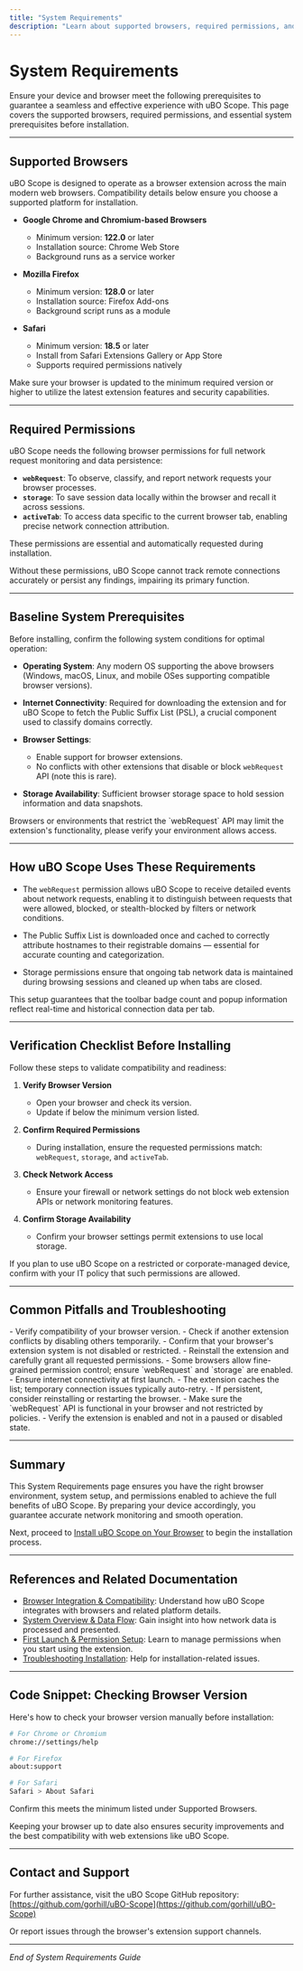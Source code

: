 ```yaml
---
title: "System Requirements"
description: "Learn about supported browsers, required permissions, and baseline system prerequisites for a smooth uBO Scope experience. Ensures your device and browser are ready for the extension before you proceed."
---
```


# System Requirements

Ensure your device and browser meet the following prerequisites to guarantee a seamless and effective experience with uBO Scope. This page covers the supported browsers, required permissions, and essential system prerequisites before installation.

---

## Supported Browsers

uBO Scope is designed to operate as a browser extension across the main modern web browsers. Compatibility details below ensure you choose a supported platform for installation.

- **Google Chrome and Chromium-based Browsers**
  - Minimum version: **122.0** or later
  - Installation source: Chrome Web Store
  - Background runs as a service worker

- **Mozilla Firefox**
  - Minimum version: **128.0** or later
  - Installation source: Firefox Add-ons
  - Background script runs as a module

- **Safari**
  - Minimum version: **18.5** or later
  - Install from Safari Extensions Gallery or App Store
  - Supports required permissions natively


<Tip>
Make sure your browser is updated to the minimum required version or higher to utilize the latest extension features and security capabilities.
</Tip>

---

## Required Permissions

uBO Scope needs the following browser permissions for full network request monitoring and data persistence:

- **`webRequest`**: To observe, classify, and report network requests your browser processes.
- **`storage`**: To save session data locally within the browser and recall it across sessions.
- **`activeTab`**: To access data specific to the current browser tab, enabling precise network connection attribution.

These permissions are essential and automatically requested during installation.

<Note>
Without these permissions, uBO Scope cannot track remote connections accurately or persist any findings, impairing its primary function.
</Note>

---

## Baseline System Prerequisites

Before installing, confirm the following system conditions for optimal operation:

- **Operating System**: Any modern OS supporting the above browsers (Windows, macOS, Linux, and mobile OSes supporting compatible browser versions).

- **Internet Connectivity**: Required for downloading the extension and for uBO Scope to fetch the Public Suffix List (PSL), a crucial component used to classify domains correctly.

- **Browser Settings**:
  - Enable support for browser extensions.
  - No conflicts with other extensions that disable or block `webRequest` API (note this is rare).

- **Storage Availability**: Sufficient browser storage space to hold session information and data snapshots.

<Warning>
Browsers or environments that restrict the `webRequest` API may limit the extension's functionality, please verify your environment allows access.
</Warning>

---

## How uBO Scope Uses These Requirements

- The `webRequest` permission allows uBO Scope to receive detailed events about network requests, enabling it to distinguish between requests that were allowed, blocked, or stealth-blocked by filters or network conditions.

- The Public Suffix List is downloaded once and cached to correctly attribute hostnames to their registrable domains — essential for accurate counting and categorization.

- Storage permissions ensure that ongoing tab network data is maintained during browsing sessions and cleaned up when tabs are closed.

This setup guarantees that the toolbar badge count and popup information reflect real-time and historical connection data per tab.

---

## Verification Checklist Before Installing

Follow these steps to validate compatibility and readiness:

1. **Verify Browser Version**

   - Open your browser and check its version.
   - Update if below the minimum version listed.

2. **Confirm Required Permissions**

   - During installation, ensure the requested permissions match: `webRequest`, `storage`, and `activeTab`.

3. **Check Network Access**

   - Ensure your firewall or network settings do not block web extension APIs or network monitoring features.

4. **Confirm Storage Availability**

   - Confirm your browser settings permit extensions to use local storage.

<Tip>
If you plan to use uBO Scope on a restricted or corporate-managed device, confirm with your IT policy that such permissions are allowed.
</Tip>

---

## Common Pitfalls and Troubleshooting

<AccordionGroup title="Troubleshooting Common System Requirement Issues">
<Accordion title="Extension Installation Blocked or Fails">
- Verify compatibility of your browser version.
- Check if another extension conflicts by disabling others temporarily.
- Confirm that your browser's extension system is not disabled or restricted.
</Accordion>
<Accordion title="Permissions Not Granted or Revoked">
- Reinstall the extension and carefully grant all requested permissions.
- Some browsers allow fine-grained permission control; ensure `webRequest` and `storage` are enabled.
</Accordion>
<Accordion title="Public Suffix List Doesn't Load">
- Ensure internet connectivity at first launch.
- The extension caches the list; temporary connection issues typically auto-retry.
- If persistent, consider reinstalling or restarting the browser.
</Accordion>
<Accordion title="Badge Count Not Updating">
- Make sure the `webRequest` API is functional in your browser and not restricted by policies.
- Verify the extension is enabled and not in a paused or disabled state.
</Accordion>
</AccordionGroup>

---

## Summary

This System Requirements page ensures you have the right browser environment, system setup, and permissions enabled to achieve the full benefits of uBO Scope. By preparing your device accordingly, you guarantee accurate network monitoring and smooth operation.

Next, proceed to [Install uBO Scope on Your Browser](../browser-installation) to begin the installation process.

---

## References and Related Documentation

- [Browser Integration & Compatibility](/overview/how-it-works-and-architecture/integration-and-browser-support): Understand how uBO Scope integrates with browsers and related platform details.
- [System Overview & Data Flow](/overview/how-it-works-and-architecture/system-overview): Gain insight into how network data is processed and presented.
- [First Launch & Permission Setup](/getting-started/installation-and-setup/first-launch-and-permissions): Learn to manage permissions when you start using the extension.
- [Troubleshooting Installation](/getting-started/installation-and-setup/troubleshooting-installation): Help for installation-related issues.

---

## Code Snippet: Checking Browser Version

Here's how to check your browser version manually before installation:

```bash
# For Chrome or Chromium
chrome://settings/help

# For Firefox
about:support

# For Safari
Safari > About Safari
```

Confirm this meets the minimum listed under Supported Browsers.

<Tip>
Keeping your browser up to date also ensures security improvements and the best compatibility with web extensions like uBO Scope.
</Tip>

---

## Contact and Support

For further assistance, visit the uBO Scope GitHub repository: [https://github.com/gorhill/uBO-Scope](https://github.com/gorhill/uBO-Scope)

Or report issues through the browser's extension support channels.

---

_End of System Requirements Guide_